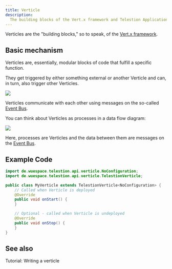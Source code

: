 ```yaml
---
title: Verticle
description:
  The building blocks of the Vert.x framework and Telestion Application
---
```



Verticles are the "building blocks," so to speak, of the
[Vert.x framework](/application/concepts/vertx/).

## Basic mechanism

Verticles are, essentially, modular blocks of code that fulfill a specific
function.

They get triggered by either something external or another Verticle and can, in
turn, also trigger other Verticles.

<Image src="/static/img/drawio-diagrams/vertx/verticle.drawio.svg" invertible />

Verticles communicate with each other using messages on the so-called
[Event Bus](/common-concepts/event-bus).

You can think about Verticles as processes in a data flow diagram:

<Image
	src="/static/img/drawio-diagrams/vertx/data-pipeline.drawio.svg"
	invertible
/>

Here, processes are Verticles and the data between them are messages on the
[Event Bus](/common-concepts/event-bus).

## Example Code

````java
import de.wuespace.telestion.api.verticle.NoConfiguration;
import de.wuespace.telestion.api.verticle.TelestionVerticle;

public class MyVerticle extends TelestionVerticle<NoConfiguration> {
    // Called when Verticle is deployed
    @Override
    public void onStart() {
    }

    // Optional - called when Verticle is undeployed
    @Override
    public void onStop() {
    }
}
````

## See also

<Reference to="/application/tutorials/writing-a-verticle/">
	Tutorial: Writing a verticle
</Reference>
